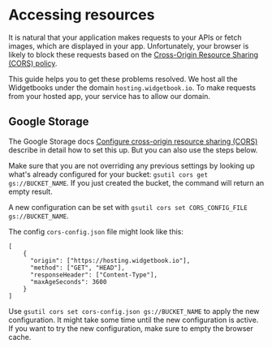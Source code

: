 # Accessing resources

It is natural that your application makes requests to your APIs or fetch images, which are displayed in your app.
Unfortunately, your browser is likely to block these requests based on the [Cross-Origin Resource Sharing (CORS) policy](https://developer.mozilla.org/en-US/docs/Web/HTTP/CORS).

This guide helps you to get these problems resolved.
We host all the Widgetbooks under the domain `hosting.widgetbook.io`.
To make requests from your hosted app, your service has to allow our domain.

## Google Storage

The Google Storage docs [Configure cross-origin resource sharing (CORS)](https://cloud.google.com/storage/docs/configuring-cors) describe in detail how to set this up. But you can also use the steps below.

Make sure that you are not overriding any previous settings by looking up what's already configured for your bucket: `gsutil cors get gs://BUCKET_NAME`. 
If you just created the bucket, the command will return an empty result.

A new configuration can be set with `gsutil cors set CORS_CONFIG_FILE gs://BUCKET_NAME`.

The config `cors-config.json` file might look like this:

```
[
    {
      "origin": ["https://hosting.widgetbook.io"],
      "method": ["GET", "HEAD"],
      "responseHeader": ["Content-Type"],
      "maxAgeSeconds": 3600
    }
]
```

Use `gsutil cors set cors-config.json gs://BUCKET_NAME` to apply the new configuration.
It might take some time until the new configuration is active.
If you want to try the new configuration, make sure to empty the browser cache. 
